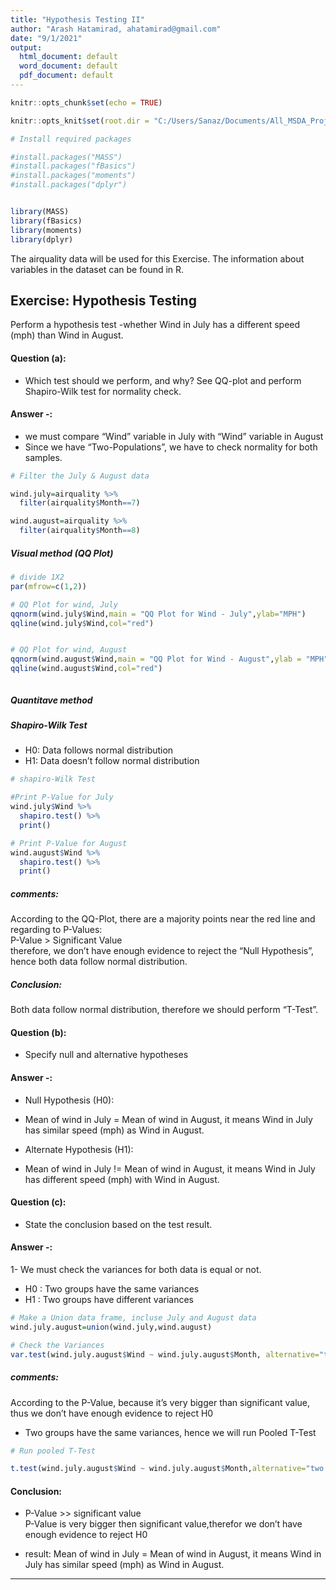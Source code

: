 ```yaml
---
title: "Hypothesis Testing II"
author: "Arash Hatamirad, ahatamirad@gmail.com"
date: "9/1/2021"
output:
  html_document: default
  word_document: default
  pdf_document: default
---
```


```r
knitr::opts_chunk$set(echo = TRUE)

knitr::opts_knit$set(root.dir = "C:/Users/Sanaz/Documents/All_MSDA_Projects and Sources/R Ptojects/Algorithm I/HM01/Algorithm-I-HW01")

# Install required packages

#install.packages("MASS")
#install.packages("fBasics")
#install.packages("moments")
#install.packages("dplyr")


library(MASS)
library(fBasics)
library(moments)
library(dplyr)
```

The airquality data will be used for this Exercise. The information about variables in the dataset can be found in R.

## Exercise: Hypothesis Testing  

Perform a hypothesis test -whether Wind in July has a different speed (mph) than Wind in August.    

#### Question (a): 
- Which test should we perform, and why? See QQ-plot and perform Shapiro-Wilk test for normality check.  


#### Answer -:  
- we must compare "Wind" variable in July with "Wind" variable in August  
- Since we have "Two-Populations", we have to check normality for both samples.  

```r

# Filter the July & August data

wind.july=airquality %>% 
  filter(airquality$Month==7)

wind.august=airquality %>% 
  filter(airquality$Month==8)


```

##### Visual method (QQ Plot)  
 

```r

# divide 1X2 
par(mfrow=c(1,2))

# QQ Plot for wind, July
qqnorm(wind.july$Wind,main = "QQ Plot for Wind - July",ylab="MPH")
qqline(wind.july$Wind,col="red")


# QQ Plot for wind, August
qqnorm(wind.august$Wind,main = "QQ Plot for Wind - August",ylab = "MPH")
qqline(wind.august$Wind,col="red")



```

##### Quantitave method   
##### Shapiro-Wilk Test 

- H0: Data follows normal distribution  
- H1: Data doesn't follow normal distribution  

```r
# shapiro-Wilk Test

#Print P-Value for July
wind.july$Wind %>% 
  shapiro.test() %>% 
  print()

# Print P-Value for August
wind.august$Wind %>% 
  shapiro.test() %>% 
  print()


```
 
##### comments: 

According to the QQ-Plot, there are a majority points near the red line and regarding to P-Values:  
 P-Value > Significant Value  
therefore, we don't have enough evidence to reject the "Null Hypothesis", hence both data follow normal distribution.  


##### Conclusion: 
Both data follow normal distribution, therefore we should perform "T-Test".  


#### Question (b): 
- Specify null and alternative hypotheses


#### Answer -:  

- Null Hypothesis (H0):  
 - Mean of wind in July = Mean of wind in August, it means Wind in July has similar speed (mph) as Wind in August.  

- Alternate Hypothesis (H1):  
 - Mean of wind in July != Mean of wind in August, it means Wind in July has different speed (mph) with Wind in August.  


#### Question (c): 
- State the conclusion based on the test result.  


#### Answer -: 
1- We must check the variances for both data is equal or not.  

- H0 : Two groups have the same variances  
- H1 : Two groups have different variances  

```r
# Make a Union data frame, incluse July and August data
wind.july.august=union(wind.july,wind.august)

# Check the Variances
var.test(wind.july.august$Wind ~ wind.july.august$Month, alternative="two.sided")

```

##### comments: 

According to the P-Value, because it's very bigger than significant value, thus we don't have enough evidence to reject H0    

- Two groups have the same variances, hence  we will run Pooled T-Test  

```r
# Run pooled T-Test

t.test(wind.july.august$Wind ~ wind.july.august$Month,alternative="two.sided",var.equal=TRUE)


```

#### Conclusion: 
- P-Value >> significant value  
P-Value is very bigger then significant value,therefor we don't have enough evidence to reject H0   

- result: Mean of wind in July = Mean of wind in August, it means Wind in July has similar speed (mph) as Wind in August.    


***